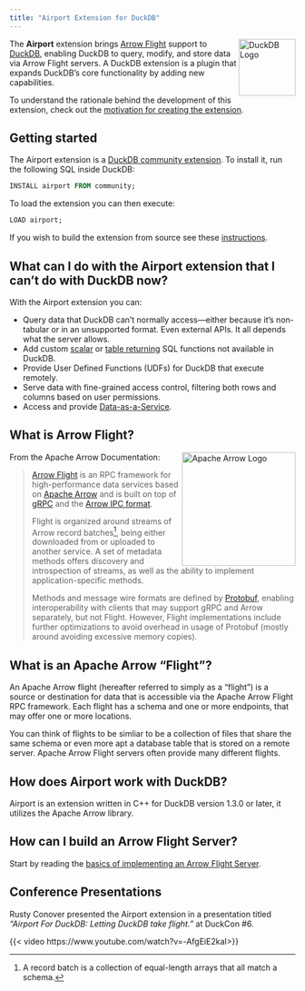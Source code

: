 ```yaml
---
title: "Airport Extension for DuckDB"
---
```


<img src="https://duckdb.org/images/logo-dl/DuckDB_Logo-stacked.png" style="float:right" width="100px" alt="DuckDB Logo"/>

The **Airport** extension brings [Arrow Flight](https://arrow.apache.org/docs/format/Flight.html) support to [DuckDB](https://duckdb.org), enabling DuckDB to query, modify, and store data via Arrow Flight servers. A DuckDB extension is a plugin that expands DuckDB's core functionality by adding new capabilities.



To understand the rationale behind the development of this extension, check out the [motivation for creating the extension](motivation.qmd).

## Getting started

The Airport extension is a [DuckDB community extension](https://duckdb.org/community_extensions/).
To install it, run the following SQL inside DuckDB:

```sql
INSTALL airport FROM community;
```

To load the extension you can then execute:

```sql
LOAD airport;
```

If you wish to build the extension from source see these [instructions](build_instructions.qmd).

## What can I do with the Airport extension that I can't do with DuckDB now?

With the Airport extension you can:

* Query data that DuckDB can't normally access—either because it’s non-tabular or in an unsupported format.  Even external APIs.  It all depends what the server allows.
* Add custom [scalar](scalar_functions.qmd) or [table returning](table_returning_functions.qmd) SQL functions not available in DuckDB.
* Provide User Defined Functions (UDFs) for DuckDB that execute remotely.
* Serve data with fine-grained access control, filtering both rows and columns based on user permissions.
* Access and provide [Data-as-a-Service](data_as_a_service.qmd).

## What is Arrow Flight?


<img src="https://arrow.apache.org/docs/_static/arrow.png" style="float:right" width="200px" alt="Apache Arrow Logo"/>

From the Apache Arrow Documentation:

> [Arrow Flight](https://arrow.apache.org/docs/format/Flight.html) is an RPC framework for high-performance data services based on [Apache Arrow](https://arrow.apache.org/docs/index.html) and is built on top of [gRPC](https://grpc.io) and the [Arrow IPC format](https://arrow.apache.org/docs/format/Columnar.html#format-ipc).
>
> Flight is organized around streams of Arrow record batches[^recordbatches], being either downloaded from or uploaded to another service. A set of metadata methods offers discovery and introspection of streams, as well as the ability to implement application-specific methods.
>
> Methods and message wire formats are defined by [Protobuf](https://protobuf.dev), enabling interoperability with clients that may support gRPC and Arrow separately, but not Flight. However, Flight implementations include further optimizations to avoid overhead in usage of Protobuf (mostly around avoiding excessive memory copies).

[^recordbatches]: A record batch is a collection of equal-length arrays that all match a schema.

## What is an Apache Arrow "Flight"?

An Apache Arrow flight (hereafter referred to simply as a "flight") is a source or destination for data that is accessible via the Apache Arrow Flight RPC framework.  Each flight has a schema and one or more endpoints, that may offer one or more locations.

You can think of flights to be simliar to be a collection of files that share the same schema or even more apt a database table that is stored on a remote server.  Apache Arrow Flight servers often provide many different flights.

## How does Airport work with DuckDB?

Airport is an extension written in C++ for DuckDB version 1.3.0 or later, it utilizes the Apache Arrow library.

## How can I build an Arrow Flight Server?

Start by reading the [basics of implementing an Arrow Flight Server](server_basics.qmd).

## Conference Presentations

Rusty Conover presented the Airport extension in a presentation titled *"Airport For DuckDB: Letting DuckDB take flight."* at DuckCon #6.

{{< video https://www.youtube.com/watch?v=-AfgEiE2kaI>}}

